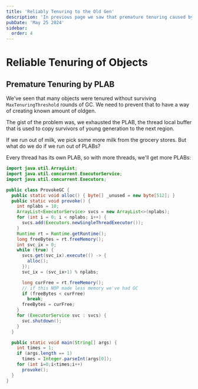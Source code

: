 ```yaml
---
title: 'Reliably Tenuring to the Old Gen'
description: 'In previous page we saw that premature tenuring caused by PLAB'
pubDate: 'May 25 2024'
sidebar:
  order: 4
---
```

# Reliable Tenuring of Objects
## Premature Tenuring by PLAB

We've seen that many objects were tenured without surviving
`MaxTenuringThreshold` rounds of GC. We need to prevent that
to have a way of creating known amount of oldgen.

The gist of the problem was, we exhausted the PLAB, the thread
local buffer that is used to copy survivors of young generation 
to the next region.

If we run out of milk, we pick some more milk from the grocery stores.
But what do we do if we run out of PLABs?

Every thread has its own PLAB, so with more threads, we'll get more
PLABs:

```java
import java.util.ArrayList;
import java.util.concurrent.ExecutorService;
import java.util.concurrent.Executors;

public class ProvokeGC {
  public static void alloc() { byte[] _unused = new byte[512]; }
  public static void provoke() {
    int nplabs = 10;
    ArrayList<ExecutorService> svcs = new ArrayList<>(nplabs);
    for (int i = 0; i < nplabs; i++) {
      svcs.add(Executors.newSingleThreadExecutor());
    }
    Runtime rt = Runtime.getRuntime();
    long freeBytes = rt.freeMemory();
    int svc_ix = 0;
    while (true) {
      svcs.get(svc_ix).execute(() -> {
        alloc();
      });
      svc_ix = (svc_ix+1) % nplabs;

      long curFree = rt.freeMemory();
      // if this NOP made less memory we've had GC
      if (freeBytes < curFree)
        break;
      freeBytes = curFree;
    }
    for (ExecutorService svc : svcs) {
      svc.shutdown();
    }
  }

  public static void main(String[] args) {
    int times = 1;
    if (args.length == 1)
      times = Integer.parseInt(args[0]);
    for (int i=0;i<times;i++)
      provoke();
  }
}

```

